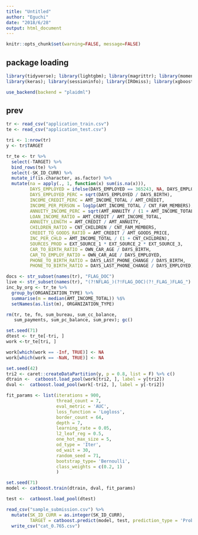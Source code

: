 ```yaml
---
title: "Untitled"
author: "Eguchi"
date: "2018/6/28"
output: html_document
---
```


```r
knitr::opts_chunk$set(warning=FALSE, message=FALSE)
```

## package loading
```r
library(tidyverse); library(lightgbm); library(magrittr); library(moments);
library(keras); library(sessioninfo); library(IROmiss); library(xgboost); library(caret); library(irlba); library(catboost)
```

```r
use_backend(backend = "plaidml")
```

## prev
```r
tr <- read_csv("application_train.csv") 
te <- read_csv("application_test.csv")
```

```r
tri <- 1:nrow(tr)
y <- tr$TARGET

tr_te <- tr %>% 
  select(-TARGET) %>% 
  bind_rows(te) %>%
  select(-SK_ID_CURR) %>% 
  mutate_if(is.character, as.factor) %>% 
  mutate(na = apply(., 1, function(x) sum(is.na(x))),
         DAYS_EMPLOYED = ifelse(DAYS_EMPLOYED == 365243, NA, DAYS_EMPLOYED),
         DAYS_EMPLOYED_PERC = sqrt(DAYS_EMPLOYED / DAYS_BIRTH),
         INCOME_CREDIT_PERC = AMT_INCOME_TOTAL / AMT_CREDIT,
         INCOME_PER_PERSON = log1p(AMT_INCOME_TOTAL / CNT_FAM_MEMBERS),
         ANNUITY_INCOME_PERC = sqrt(AMT_ANNUITY / (1 + AMT_INCOME_TOTAL)),
         LOAN_INCOME_RATIO = AMT_CREDIT / AMT_INCOME_TOTAL,
         ANNUITY_LENGTH = AMT_CREDIT / AMT_ANNUITY,
         CHILDREN_RATIO = CNT_CHILDREN / CNT_FAM_MEMBERS, 
         CREDIT_TO_GOODS_RATIO = AMT_CREDIT / AMT_GOODS_PRICE,
         INC_PER_CHLD = AMT_INCOME_TOTAL / (1 + CNT_CHILDREN),
         SOURCES_PROD = EXT_SOURCE_1 * EXT_SOURCE_2 * EXT_SOURCE_3,
         CAR_TO_BIRTH_RATIO = OWN_CAR_AGE / DAYS_BIRTH,
         CAR_TO_EMPLOY_RATIO = OWN_CAR_AGE / DAYS_EMPLOYED,
         PHONE_TO_BIRTH_RATIO = DAYS_LAST_PHONE_CHANGE / DAYS_BIRTH,
         PHONE_TO_BIRTH_RATIO = DAYS_LAST_PHONE_CHANGE / DAYS_EMPLOYED) 

docs <- str_subset(names(tr), "FLAG_DOC")
live <- str_subset(names(tr), "(?!NFLAG_)(?!FLAG_DOC)(?!_FLAG_)FLAG_")
inc_by_org <- tr_te %>% 
  group_by(ORGANIZATION_TYPE) %>% 
  summarise(m = median(AMT_INCOME_TOTAL)) %$% 
  setNames(as.list(m), ORGANIZATION_TYPE)

rm(tr, te, fn, sum_bureau, sum_cc_balance, 
   sum_payments, sum_pc_balance, sum_prev); gc()
```

```r
set.seed(71)
dtest <- tr_te[-tri, ]
work <-tr_te[tri, ]
```

```r
work[which(work == -Inf, TRUE)] <- NA
work[which(work == -NaN, TRUE)] <- NA

set.seed(42)
tri2 <- caret::createDataPartition(y, p = 0.8, list = F) %>% c()
dtrain <-  catboost.load_pool(work[tri2, ], label = y[tri2])
dval <-  catboost.load_pool(work[-tri2, ], label = y[-tri2])
```

```r
fit_params <- list(iterations = 900,
                   thread_count = 7,
                   eval_metric = 'AUC',
                   loss_function = 'Logloss',
                   border_count = 64,
                   depth = 7,
                   learning_rate = 0.05,
                   l2_leaf_reg = 0.5,
                   one_hot_max_size = 5,
                   od_type = 'Iter',
                   od_wait = 30,
                   random_seed = 71,
                   bootstrap_type= 'Bernoulli',
                   class_weights = c(0.2, 1)
                   )
```

```r
set.seed(71)
model <- catboost.train(dtrain, dval, fit_params)
```

```r
test <-  catboost.load_pool(dtest)
```

```r
read_csv("sample_submission.csv") %>%  
  mutate(SK_ID_CURR = as.integer(SK_ID_CURR),
         TARGET = catboost.predict(model, test, prediction_type = 'Probability')) %>%
  write_csv("cat_0.765.csv")
```





